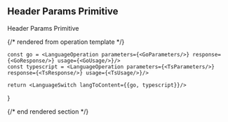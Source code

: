 ## Header Params Primitive

Header Params Primitive

{/* rendered from operation template */}


    const go = <LanguageOperation parameters={<GoParameters/>} response={<GoResponse/>} usage={<GoUsage/>}/>
    const typescript = <LanguageOperation parameters={<TsParameters/>} response={<TsResponse/>} usage={<TsUsage/>}/>

    return <LanguageSwitch langToContent={{go, typescript}}/>
}

<Operation />

{/* end rendered section */}
